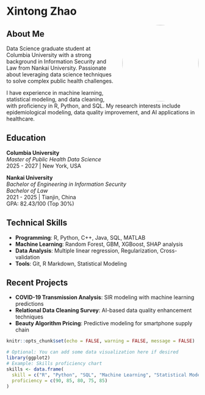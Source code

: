# Xintong Zhao

<img src="images/profile.jpg" style="width:200px; border-radius:50%; float:right; margin-left:20px;">

## About Me

Data Science graduate student at Columbia University with a strong background in Information Security and Law from Nankai University. Passionate about leveraging data science techniques to solve complex public health challenges.

I have experience in machine learning, statistical modeling, and data cleaning, with proficiency in R, Python, and SQL. My research interests include epidemiological modeling, data quality improvement, and AI applications in healthcare.

## Education

**Columbia University**  
*Master of Public Health Data Science*  
2025 - 2027 | New York, USA

**Nankai University**  
*Bachelor of Engineering in Information Security*  
*Bachelor of Law*  
2021 - 2025 | Tianjin, China  
GPA: 82.43/100 (Top 30%)

## Technical Skills

- **Programming**: R, Python, C++, Java, SQL, MATLAB
- **Machine Learning**: Random Forest, GBM, XGBoost, SHAP analysis
- **Data Analysis**: Multiple linear regression, Regularization, Cross-validation
- **Tools**: Git, R Markdown, Statistical Modeling

## Recent Projects

- **COVID-19 Transmission Analysis**: SIR modeling with machine learning predictions
- **Relational Data Cleaning Survey**: AI-based data quality enhancement techniques
- **Beauty Algorithm Pricing**: Predictive modeling for smartphone supply chain

```r
knitr::opts_chunk$set(echo = FALSE, warning = FALSE, message = FALSE)
```

```r
# Optional: You can add some data visualization here if desired
library(ggplot2)
# Example: Skills proficiency chart
skills <- data.frame(
  skill = c("R", "Python", "SQL", "Machine Learning", "Statistical Modeling"),
  proficiency = c(90, 85, 80, 75, 85)
)
```